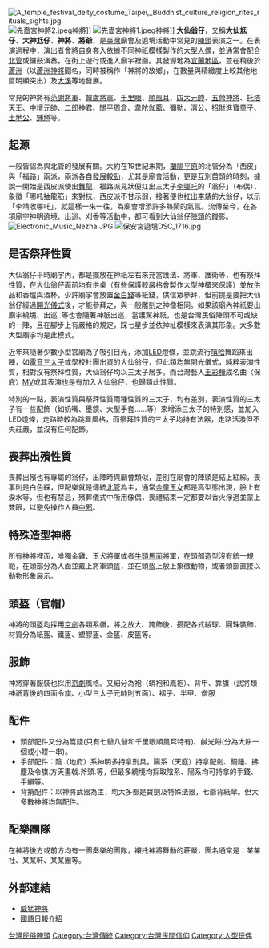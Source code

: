 
{{Infobox Hokkien name
| title      = 神將
| hanji      = 大仙尪仔
| poj        = Tōa-sian ang-á
| hanlo      = 
| tl         = Tuā-sian ang-á
| bp         = 
| hokkienipa = 
| context    = 
| image      = 
}}
[[File:A_temple_festival_deity_costume_Taipei,_Buddhist_culture_religion_rites_rituals_sights.jpg|thumb]]
[[File:先嗇宮神將2.jpeg|thumb]]神將]]
[[File:先嗇宮神將1.jpeg|thumb]]神將]]
'''大仙翁仔'''，又稱'''大仙尪仔'''、'''大神尪仔'''、'''神將'''、'''將爺'''，是[[臺灣|臺灣]]廟會及遶境活動中常見的[[陣頭|陣頭]]表演之一。在表演過程中，演出者會將自身套入依據不同神祇模樣製作的大型[[人偶|人偶]]，並通常會配合[[北管|北管]]或鑼鼓演奏，在街上遊行或進入廟宇裡面。其發源地為[[宜蘭縣|宜蘭地區]]，並在稍後於[[蘆洲區|蘆洲]]（以[[蘆洲神將|蘆洲神將]]聞名，同時被稱作「神將的故鄉」，在數量與精緻度上較其他地區明顯突出）及[[大溪區|大溪]]等地發展。

常見的神將有[[范謝將軍|范謝將軍]]、[[韓盧將軍|韓盧將軍]]、[[千里眼|千里眼]]、[[順風耳|順風耳]]、[[四大元帥|四大元帥]]、[[五營神將|五營神將]]、[[李靖_(神话人物)|托塔天王]]、[[中壇元帥|中壇元帥]]、[[二郎神君|二郎神君]]、[[關平|關平]][[周倉|周倉]]、[[韋陀|韋陀]][[伽藍|伽藍]]、[[彌勒|彌勒]]、[[濟公|濟公]]、[[招財進寶|招財進寶]]童子、[[土地公|土地公]]、[[鍾馗|鍾馗]]等。

==起源==
一般皆認為與北管的發展有關。大約在19世紀末期，[[蘭陽平原|蘭陽平原]]的北管分為「西皮」與「福路」兩派，兩派各自[[西皮福祿械鬥|發展較勁]]，尤其是廟會活動，更是互別苗頭的時刻，據說一開始是西皮派使出[[舞龍|舞龍]]，福路派見狀便扛出三太子[[李哪吒|李哪吒]]的「翁仔」（布偶），象徵「哪吒抽龍筋」來對抗，西皮派不甘示弱，接著便也扛出[[李靖|李靖]]的大翁仔，以示「李靖收哪吒」，就這樣一來一往，為廟會增添許多熱鬧的氣氛。流傳至今，在各項廟宇神明遶境、出巡、刈香等活動中，都可看到大仙翁仔[[陣頭|陣頭]]的蹤影。
[[File:Electronic_Music_Nezha.JPG|thumb]]
[[File:保安宮遶境DSC_1716.jpg|thumb]]

==是否祭拜性質==
大仙翁仔平時廟宇內，都是擺放在神祇左右來充當護法、將軍、護衛等，也有祭拜性質，在大仙翁仔面前均有供桌（有些保護較嚴格會製作大型神櫃來保護）並放供品和香爐與酒杯，少許廟宇會放置[[金白錢|金白錢]]等紙錢，供信眾參拜，但前提是要把大仙翁仔經過[[開光點眼|開光儀式]]後，才能參拜之，與一般雕刻之神像相同。如果該廟內神祇要出廟宇繞境、出巡..等也會隨著神祇出巡，當護駕神祇，也是台灣民俗陣頭不可或缺的一陣，且在腳步上有嚴格的規定，踩七星步並依神址模樣來表演其形象。大多數大型廟宇均是此模式。

近年來隨著少數小型宮廟為了吸引目光，添加[[LED|LED]]燈條，並跳流行[[嘻哈|嘻哈]]舞蹈來出陣，如[[電音三太子|電音三太子]]或學校社團出資的大仙翁仔，但此類均無開光儀式，純粹表演性質，相對沒有祭拜性質，大仙翁仔均以三太子居多。而台灣藝人[[王彩樺|王彩樺]]成名曲〈保庇〉[[MV|MV]]或其表演也是有加入大仙翁仔，也歸類此性質。

特別的一點，表演性質與祭拜性質兩種性質的三太子，均有差別，表演性質的三太子有一些配飾（如奶嘴、墨鏡、大型手套……等）來增添三太子的特別感，並加入LED燈條，走路時較為跳舞風格，而祭拜性質的三太子均持有法器，走路活潑但不失莊嚴，並沒有任何配飾。

==喪葬出殯性質==
喪葬出殯也有專屬的翁仔，出陣時與廟會類似，差別在廟會的陣頭是結上紅綵，喪事則是白色綵，但配樂就是傳統[[北管|北管]]為主，通常[[金童玉女|金童玉女]]都是高型態出現，臉上有淚水等，但也有禁忌，殯葬儀式中所用像偶，喪禮結束一定都要以香火淨過並蒙上雙眼，以避免操作人員[[中邪|中邪]]。

==特殊造型神將==

所有神將裡面，唯獨金雞、玉犬將軍或者[[牛頭馬面|牛頭馬面]]將軍，在頭部造型沒有統一規範，在頭部分為人面並戴上將軍頭盔，並在頭盔上放上象徵動物，或者頭部直接以動物形象展示。

==頭盔（官帽）==
神將的頭盔均採用[[京劇|京劇]]各類系帽，將之放大、誇飾後，搭配各式絨球、圓珠裝飾，材質分為紙盔、鐵盔、塑膠盔、金盔、皮盔等。

==服飾==
神將穿著服裝也採用[[京劇|京劇]]風格。又細分為袍（蟒袍和鳳袍）、背甲、靠旗（武將類神祇背後的四面令旗、小型三太子元帥則五面）、褶子、半甲、僧服

==配件==
*頭部配件又分為篙錢(只有七爺八爺和千里眼順風耳特有)、鹹光餅(分為大餅一個或小餅一串)。
*手部配件：陰（地府）系神明多持拿刑具，陽系（天庭）持拿配劍、銅錘、拂塵及令旗.方天畫戟.斧頭.等，但最多繞境均採取陰系、陽系均可持拿的手錢、手絹等。 
*背揹配件：以神將武器為主，均大多都是寶劍及特殊法器，七爺背紙傘。但大多數神將均無配件。

==配樂團隊==
在神將後方或前方均有一團奏樂的團隊，襯托神將舞動的莊嚴，團名通常是：某某社、某某軒、某某團等。
== 外部連結 ==
{{Commons category|Great God Generals}}

*[http://library.taiwanschoolnet.org/cyberfair2009/lcesgod/2.htm 威猛神將] {{Wayback|url=http://library.taiwanschoolnet.org/cyberfair2009/lcesgod/2.htm |date=20161016204505 }}
*[http://www.mdnkids.com.tw/folk/index1.asp 國語日報介紹] {{Wayback|url=http://www.mdnkids.com.tw/folk/index1.asp |date=20170218001334 }}

[[Category:台灣民俗陣頭|]]
[[Category:台灣傳統|Category:台灣傳統]]
[[Category:台灣民間信仰|Category:台灣民間信仰]]

[[Category:人型玩偶|Category:人型玩偶]]